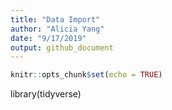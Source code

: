 ```yaml
---
title: "Data Import"
author: "Alicia Yang"
date: "9/17/2019"
output: github_document
---
```


```r
knitr::opts_chunk$set(echo = TRUE)
```

library(tidyverse)